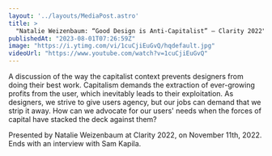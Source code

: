 ```yaml
---
layout: '../layouts/MediaPost.astro'
title: >
  "Natalie Weizenbaum: “Good Design is Anti-Capitalist” — Clarity 2022"
publishedAt: "2023-08-01T07:26:59Z"
image: "https://i.ytimg.com/vi/1cuCjiEuGvQ/hqdefault.jpg"
videoUrl: "https://www.youtube.com/watch?v=1cuCjiEuGvQ"
---
```

A discussion of the way the capitalist context prevents designers from doing their best work. Capitalism demands the extraction of ever-growing profits from the user, which inevitably leads to their exploitation. As designers, we strive to give users agency, but our jobs can demand that we strip it away. How can we advocate for our users' needs when the forces of capital have stacked the deck against them?

Presented by Natalie Weizenbaum at Clarity 2022, on November 11th, 2022. Ends with an interview with Sam Kapila.
